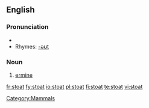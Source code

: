 ==English==

===Pronunciation===
*{{IPA|/'stəʊt/}}
*Rhymes: [[Rhymes:English:-əʊt|-əʊt]]

===Noun===
{{en-noun}}

# [[ermine]]

[[Category:Mammals]]

[[fr:stoat]]
[[fy:stoat]]
[[io:stoat]]
[[pl:stoat]]
[[fi:stoat]]
[[te:stoat]]
[[vi:stoat]]